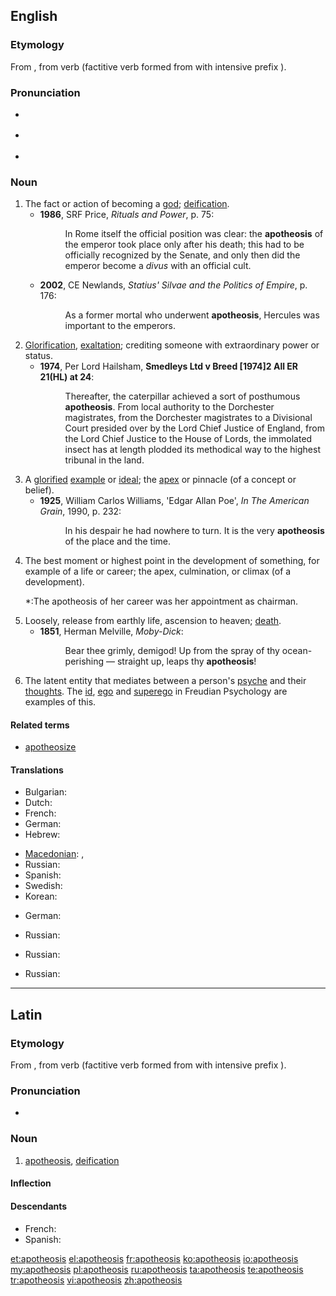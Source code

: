 ==English==
{{was wotd|2007|November|11}}

===Etymology===
From {{etyl|grc}} {{term|ἀποθέωσις|sc=polytonic}}, from verb {{term|ἀποθεόω||deify|sc=polytonic}} (factitive verb formed from {{term|θεός||God|sc=polytonic}} with intensive prefix {{term|ἀπο-|sc=polytonic}}).

===Pronunciation===
* {{a|UK}} {{IPA|/əˌpɒθ.iːˈəʊ.sɪs/}}
* {{a|US}} {{IPA|/əˌpɑː.θiˈoʊ.sɪs/}}
* {{audio|en-us-apotheosis.ogg|Audio (US)}}
*: {{rhymes|əʊsɪs}}

===Noun===
{{en-noun|apotheoses}}

# The fact or action of becoming a [[god]]; [[deification]].
#* '''1986''', SRF Price, ''Rituals and Power'', p. 75:
#*: In Rome itself the official position was clear: the '''apotheosis''' of the emperor took place only after his death; this had to be officially recognized by the Senate, and only then did the emperor become a ''divus'' with an official cult.
#* '''2002''', CE Newlands, ''Statius' Silvae and the Politics of Empire'', p. 176:
#*: As a former mortal who underwent '''apotheosis''', Hercules was important to the emperors.
# [[glorification|Glorification]], [[exaltation]]; crediting someone with extraordinary power or status.
#* '''1974''', Per Lord Hailsham, '''Smedleys Ltd v Breed [1974]2 All ER 21(HL) at 24''':
#*: Thereafter, the caterpillar achieved a sort of posthumous '''apotheosis'''. From local authority to the Dorchester magistrates, from the Dorchester magistrates to a Divisional Court presided over by the Lord Chief Justice of England, from the Lord Chief Justice to the House of Lords, the immolated insect has at length plodded its methodical way to the highest tribunal in the land.
# A [[glorify|glorified]] [[example]] or [[ideal]]; the [[apex]] or pinnacle (of a concept or belief).
#* '''1925''', William Carlos Williams, 'Edgar Allan Poe', ''In The American Grain'', 1990, p. 232:
#*: In his despair he had nowhere to turn. It is the very '''apotheosis''' of the place and the time.
# The best moment or highest point in the development of something, for example of a life or career; the apex, culmination, or climax (of a development). 
#*:The apotheosis of her career was her appointment as chairman. 
# Loosely, release from earthly life, ascension to heaven; [[death]].
#* '''1851''', Herman Melville, ''Moby-Dick'':
#*: Bear thee grimly, demigod! Up from the spray of thy ocean-perishing — straight up, leaps thy '''apotheosis'''!
# {{psychology}} The latent entity that mediates between a person's [[psyche]] and their [[thought]]s. The [[id]], [[ego]] and [[superego]] in Freudian Psychology are examples of this.

====Related terms====
* [[apotheosize]]

====Translations====
{{trans-top|deification; becoming a god}}
* Bulgarian: {{t|bg|обожествяване}}
* Dutch: {{t|nl|apotheose}}
* French: {{t+|fr|apothéose|f}}
* German: {{t|de|Gottwerdung|f}}
* Hebrew: {{t|he|האלהה|f|tr=ha'alahá|sc=Hebr|alt=הַאֲלָהָה}}
{{trans-mid}}
* [[Macedonian]]: {{t|mk|апотеоза|f|tr=apoteóza|sc=Cyrl}}, {{t|mk|боготворење|n|tr=bogotvórenje|sc=Cyrl}}
* Russian: {{t|ru|обожествление|n}}
* Spanish: {{t|es|apoteosis|f}}
* Swedish: {{t|sv|apoteos|c}}
* Korean: {{t|ko|신으로 모심}}
{{trans-bottom}}

{{trans-top|Glorification, exaltation; crediting someone with extraordinary power or status}}
* German: {{t|de|Vergötterung|f}}
{{trans-mid}}
* Russian: {{t|ru|прославление|n}}
{{trans-bottom}}

{{trans-top|A glorified example or ideal; the apex or pinnacle (of a concept or belief)}}
* Russian: {{t|ru|апофеоз|m}}
{{trans-mid}}
{{trans-bottom}}

{{trans-top|Loosely, release from earthly life, ascension to heaven; death}}
* Russian: {{t|ru|вознесение|n}}
{{trans-mid}}
{{trans-bottom}}

----

==Latin==

===Etymology===
From {{etyl|grc|la}} {{term|ἀποθέωσις|sc=polytonic}}, from verb {{term|ἀποθεόω||deify|sc=polytonic}} (factitive verb formed from {{term|θεός||God|sc=polytonic}} with intensive prefix {{term|ἀπο-|sc=polytonic}}).

===Pronunciation===
* {{a|Classical}} {{IPA|/a.po.tʰeˈoː.sis/|lang=la}}

===Noun===
{{la-noun|apotheōsis|apotheosis|apotheōsis|f|third}}

# [[#English|apotheosis]], [[deification]]

====Inflection====
{{la-decl-3rd-PAR|apotheosis|apotheōsis|apotheos|apotheōs}}

====Descendants====
* French: {{l|fr|apothéose}}
* Spanish: {{l|es|apoteosis}}

[[et:apotheosis]]
[[el:apotheosis]]
[[fr:apotheosis]]
[[ko:apotheosis]]
[[io:apotheosis]]
[[my:apotheosis]]
[[pl:apotheosis]]
[[ru:apotheosis]]
[[ta:apotheosis]]
[[te:apotheosis]]
[[tr:apotheosis]]
[[vi:apotheosis]]
[[zh:apotheosis]]